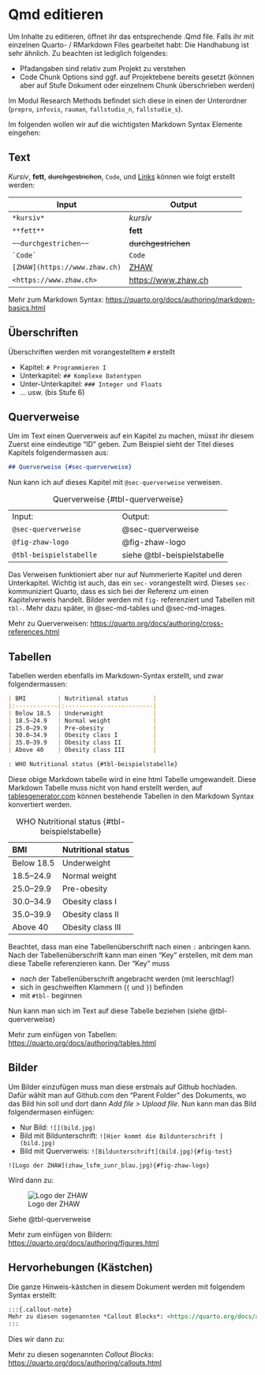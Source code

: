 # Qmd editieren

Um Inhalte zu editieren, öffnet ihr das entsprechende .Qmd file. Falls ihr mit einzelnen Quarto- / RMarkdown Files gearbeitet habt: Die Handhabung ist sehr ähnlich. Zu beachten ist lediglich folgendes:

- Pfadangaben sind relativ zum Projekt zu verstehen
- Code Chunk Options sind ggf. auf Projektebene bereits gesetzt (können aber auf Stufe Dokument oder einzelnem Chunk überschrieben werden)

:::{.content-visible when-profile="research-methods"}
Im Modul Research Methods befindet sich diese in einen der Unterordner (`prepro`, `infovis`, `rauman`, `fallstudio_n`, `fallstudie_s`).
:::

Im folgenden wollen wir auf die wichtigsten Markdown Syntax Elemente eingehen:


## Text

*Kursiv*, **fett**, ~~durchgestrichen~~, `Code`, und [Links](https//www.example.com) können wie folgt erstellt werden:


+-------------------------------------+-------------------------------------+
| Input                               | Output                              |
+=====================================+=====================================+
| `*kursiv*`                          | *kursiv*                            |
+-------------------------------------+-------------------------------------+
| `**fett**`                          | **fett**                            |
+-------------------------------------+-------------------------------------+
| `~~durchgestrichen~~`               | ~~durchgestrichen~~                 |
+-------------------------------------+-------------------------------------+
| `` `Code` ``                        | `Code`                              |
+-------------------------------------+-------------------------------------+
| `[ZHAW](https://www.zhaw.ch)`       | [ZHAW](https://www.zhaw.ch)         |
+-------------------------------------+-------------------------------------+
| `<https://www.zhaw.ch>`             | <https://www.zhaw.ch>               |
+-------------------------------------+-------------------------------------+




:::{.callout-note}
Mehr zum Markdown Syntax: <https://quarto.org/docs/authoring/markdown-basics.html>
:::

## Überschriften

Überschriften werden mit vorangestelltem `#` erstellt

- Kapitel: `# Programmieren I`
- Unterkapitel: `## Komplexe Datentypen`
- Unter-Unterkapitel: `### Integer und Floats`
- ... usw. (bis Stufe 6)


## Querverweise {#sec-querverweise}

Um im Text einen Querverweis auf ein Kapitel zu machen, müsst ihr diesem Zuerst eine eindeutige "ID" geben. Zum Beispiel sieht der Titel dieses Kapitels folgendermassen aus:

```markdown
## Querverweise {#sec-querverweise}
```

Nun kann ich auf dieses Kapitel mit `@sec-querverweise` verweisen. 

+-----------------------------------+-----------------------------------+
| Input:                            | Output:                           |
+-----------------------------------+-----------------------------------+
| `@sec-querverweise`               | @sec-querverweise                 |
+-----------------------------------+-----------------------------------+
| `@fig-zhaw-logo`                  | @fig-zhaw-logo                    |
+-----------------------------------+-----------------------------------+
| `@tbl-beispielstabelle`           | siehe @tbl-beispielstabelle       |
+-----------------------------------+-----------------------------------+

: Querverweise {#tbl-querverweise}

Das Verweisen funktioniert aber nur auf Nummerierte Kapitel und deren Unterkapitel. Wichtig ist auch, das ein `sec-` vorangestellt wird. Dieses `sec-` kommuniziert Quarto, dass es sich bei der Referenz um einen Kapitelverweis handelt. Bilder werden mit `fig-` referenziert und Tabellen mit `tbl-`. Mehr dazu später, in @sec-md-tables und @sec-md-images.


:::{.callout-note}
Mehr zu Querverweisen: <https://quarto.org/docs/authoring/cross-references.html>
:::



## Tabellen{#sec-md-tables}

Tabellen werden ebenfalls im Markdown-Syntax erstellt, und zwar folgendermassen:

```markdown
| BMI         | Nutritional status       | 
|:------------|:-------------------------|
| Below 18.5  | Underweight              |
| 18.5–24.9   | Normal weight            |
| 25.0–29.9   | Pre-obesity              |
| 30.0–34.9   | Obesity class I          |
| 35.0–39.9   | Obesity class II         |
| Above 40    | Obesity class III        |

: WHO Nutritional status {#tbl-beispielstabelle}

``` 

Diese obige Markdown tabelle wird in eine html Tabelle umgewandelt. Diese Markdown Tabelle muss nicht von hand erstellt werden, auf [tablesgenerator.com](https://www.tablesgenerator.com/markdown_tables) können bestehende Tabellen in den Markdown Syntax konvertiert werden.


| BMI         | Nutritional status       | 
|:------------|:-------------------------|
| Below 18.5  | Underweight              |
| 18.5–24.9   | Normal weight            |
| 25.0–29.9   | Pre-obesity              |
| 30.0–34.9   | Obesity class I          |
| 35.0–39.9   | Obesity class II         |
| Above 40    | Obesity class III        |

: WHO Nutritional status {#tbl-beispielstabelle}

Beachtet, dass man eine Tabellenüberschrift nach einen `:` anbringen kann. Nach der Tabellenüberschrift kann man einen "Key" erstellen, mit dem man diese Tabelle referenzieren kann. Der "Key" muss 

- *nach* der Tabellenüberschrift angebracht werden (mit leerschlag!)
- sich in geschweiften Klammern (`{` und `}`) befinden
- mit `#tbl-` beginnen

Nun kann man sich im Text auf diese Tabelle beziehen (siehe @tbl-querverweise)


:::{.callout-note}
Mehr zum einfügen von Tabellen: <https://quarto.org/docs/authoring/tables.html>
:::

## Bilder{#sec-md-images}

Um Bilder einzufügen muss man diese erstmals auf Github hochladen. Dafür wählt man auf Github.com den "Parent Folder" des Dokuments, wo das Bild hin soll und dort dann *Add file > Upload file*. Nun kann man das Bild folgendermasen einfügen:

- Nur Bild: `![](bild.jpg)`
- Bild mit Bildunterschrift: `![Hier kommt die Bildunterschrift ](bild.jpg)`
- Bild mit Querverweis: `![Bildunterschrift](bild.jpg){#fig-test}`

````
![Logo der ZHAW](zhaw_lsfm_iunr_blau.jpg){#fig-zhaw-logo}
````

Wird dann zu:

![Logo der ZHAW](zhaw_lsfm_iunr_blau.jpg){#fig-zhaw-logo}

Siehe @tbl-querverweise


:::{.callout-note}
Mehr zum einfügen von Bildern: <https://quarto.org/docs/authoring/figures.html>
:::

## Hervorhebungen (Kästchen)

Die ganze Hinweis-kästchen in diesem Dokument werden mit folgendem Syntax erstellt:

````markdown
:::{.callout-note}
Mehr zu diesen sogenannten *Callout Blocks*: <https://quarto.org/docs/authoring/callouts.html>
:::
````

Dies wir dann zu:

:::{.callout-note}
Mehr zu diesen sogenannten *Callout Blocks*: <https://quarto.org/docs/authoring/callouts.html>
:::